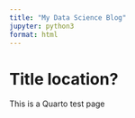 ```yaml
---
title: "My Data Science Blog"
jupyter: python3
format: html
---
```


# Title location?
This is a Quarto test page
